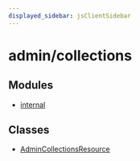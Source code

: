 ```yaml
---
displayed_sidebar: jsClientSidebar
---
```



# admin/collections

## Modules

- [internal](../admin_collections/modules/admin_collections.internal.mdx)

## Classes

- [AdminCollectionsResource](../admin_collections/classes/admin_collections.AdminCollectionsResource.mdx)
